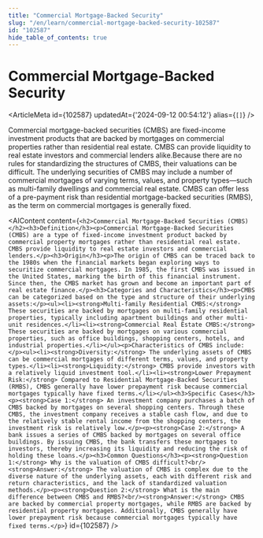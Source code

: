```yaml
---
title: "Commercial Mortgage-Backed Security"
slug: "/en/learn/commercial-mortgage-backed-security-102587"
id: "102587"
hide_table_of_contents: true
---
```



# Commercial Mortgage-Backed Security

<ArticleMeta id={102587} updatedAt={'2024-09-12 00:54:12'} alias={`[]`} />
<div className='border-solid border-b border-t-0 my-4 border-[var(--ifm-color-gray-300)]' />

Commercial mortgage-backed securities (CMBS) are fixed-income investment products that are backed by mortgages on commercial properties rather than residential real estate. CMBS can provide liquidity to real estate investors and commercial lenders alike.Because there are no rules for standardizing the structures of CMBS, their valuations can be difficult. The underlying securities of CMBS may include a number of commercial mortgages of varying terms, values, and property types—such as multi-family dwellings and commercial real estate. CMBS can offer less of a pre-payment risk than residential mortgage-backed securities (RMBS), as the term on commercial mortgages is generally fixed.

<AIContent content={`<h2>Commercial Mortgage-Backed Securities (CMBS)</h2><h3>Definition</h3><p>Commercial Mortgage-Backed Securities (CMBS) are a type of fixed-income investment product backed by commercial property mortgages rather than residential real estate. CMBS provide liquidity to real estate investors and commercial lenders.</p><h3>Origin</h3><p>The origin of CMBS can be traced back to the 1980s when the financial markets began exploring ways to securitize commercial mortgages. In 1985, the first CMBS was issued in the United States, marking the birth of this financial instrument. Since then, the CMBS market has grown and become an important part of real estate finance.</p><h3>Categories and Characteristics</h3><p>CMBS can be categorized based on the type and structure of their underlying assets:</p><ul><li><strong>Multi-family Residential CMBS:</strong> These securities are backed by mortgages on multi-family residential properties, typically including apartment buildings and other multi-unit residences.</li><li><strong>Commercial Real Estate CMBS:</strong> These securities are backed by mortgages on various commercial properties, such as office buildings, shopping centers, hotels, and industrial properties.</li></ul><p>Characteristics of CMBS include:</p><ul><li><strong>Diversity:</strong> The underlying assets of CMBS can be commercial mortgages of different terms, values, and property types.</li><li><strong>Liquidity:</strong> CMBS provide investors with a relatively liquid investment tool.</li><li><strong>Lower Prepayment Risk:</strong> Compared to Residential Mortgage-Backed Securities (RMBS), CMBS generally have lower prepayment risk because commercial mortgages typically have fixed terms.</li></ul><h3>Specific Cases</h3><p><strong>Case 1:</strong> An investment company purchases a batch of CMBS backed by mortgages on several shopping centers. Through these CMBS, the investment company receives a stable cash flow, and due to the relatively stable rental income from the shopping centers, the investment risk is relatively low.</p><p><strong>Case 2:</strong> A bank issues a series of CMBS backed by mortgages on several office buildings. By issuing CMBS, the bank transfers these mortgages to investors, thereby increasing its liquidity and reducing the risk of holding these loans.</p><h3>Common Questions</h3><p><strong>Question 1:</strong> Why is the valuation of CMBS difficult?<br/><strong>Answer:</strong> The valuation of CMBS is complex due to the diverse nature of the underlying assets, each with different risk and return characteristics, and the lack of standardized valuation methods.</p><p><strong>Question 2:</strong> What is the main difference between CMBS and RMBS?<br/><strong>Answer:</strong> CMBS are backed by commercial property mortgages, while RMBS are backed by residential property mortgages. Additionally, CMBS generally have lower prepayment risk because commercial mortgages typically have fixed terms.</p>`} id={102587} />
